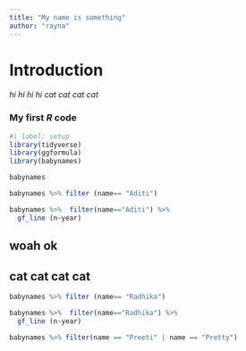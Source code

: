 ```yaml
---
title: "My name is something"
author: "rayna"
---
```


# **Introduction**

*hi hi hi hi cat cat cat cat*

### My first *R* code

```r
#| label: setup 
library(tidyverse)
library(ggformula)
library(babynames)
```

```r
babynames
```

```r
babynames %>% filter (name== "Aditi")
```

```r
babynames %>%  filter(name=="Aditi") %>% 
  gf_line (n~year)
```

## woah ok

## cat cat cat cat

```r
babynames %>% filter (name== "Radhika")
```

```r
babynames %>%  filter(name=="Radhika") %>% 
  gf_line (n~year)
```

```r
babynames %>% filter(name == "Preeti" | name == "Pretty")

```

```{}
```

```{}
```

```{}
```
